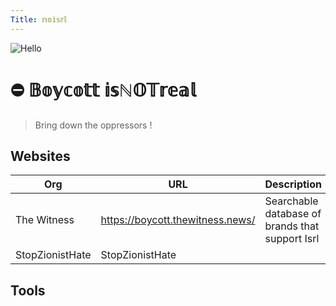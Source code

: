 ```yaml
---
Title: 𝕟𝕠𝕚𝕤𝕣𝕝
---
```


![Hello](https://i.ibb.co/3BQWK09/c2.jpg)

# ⛔ 𝔹𝕠𝕪𝕔𝕠𝕥𝕥 𝕚𝕤ℕ𝕆𝕋𝕣𝕖𝕒𝕝

> Bring down the oppressors !

## Websites

| Org         | URL                              | Description                                     |
| ----------- | -------------------------------- | ----------------------------------------------- |
| The Witness | https://boycott.thewitness.news/ | Searchable database of brands that support Isrl |
| StopZionistHate | StopZionistHate

## Tools
